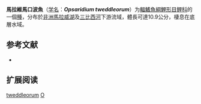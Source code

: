 {{Speciesbox
| name = 馬拉維馬口波魚
| status = LC
| status_system = IUCN3.1
| image = 
| genus = Opsaridium
| species = tweddleorum
| authority = [[Skelton|Skelton]], 1996
| synonyms = 
}}

'''馬拉維馬口波魚'''（[[学名|学名]]：'''''Opsaridium tweddleorum'''''）为[[輻鰭魚綱|輻鰭魚綱]][[鯉形目|鯉形目]][[鲤科|鲤科]]的一個[[種|種]]，分布於[[非洲|非洲]][[馬拉威湖|馬拉威湖]]及[[三比西河|三比西河]]下游流域，體長可達10.9公分，棲息在底層水域。

== 参考文献 ==
{{refbegin}}
*{{FishBase_species|genus=Opsaridium|species=tweddleorum|year=2011|month=12}}
{{refend}}

==扩展阅读==
{{refbegin}}
{{Wikispecies-inline|Opsaridium tweddleorum|馬拉維馬口波魚}}
{{refend}}
{{Taxonbar|from=Q1940718}}

[[Category:馬口波魚屬|tweddleorum]]
[[Category:1996年描述的鱼类|O]]


{{鯉形目小作品}}